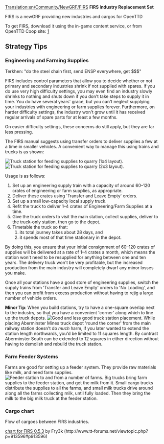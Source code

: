 [[Translation:en/Community/NewGRF/FIRS]]
'''FIRS Industry Replacement Set'''

FIRS is a newGRF providing new industries and cargos for OpenTTD

To get FIRS, download it using the in-game content service, or from OpenTTD Coop site: [http://bundles.openttdcoop.org/firs/]


== Strategy Tips ==

=== Engineering and Farming Supplies ===

Terkhen: "do the steel chain first, send ENSP everywhere, get $$$"

FIRS includes control parameters that allow you to decide whether or not primary and secondary industries shrink if not supplied with spares. If you do use very high difficulty settings, you may even find an industry slowly shrinks to nothing and shuts down if you don't take steps to supply it in time. You do have several years' grace, but you can't neglect supplying your industries with engineering or farm supplies forever. Furthermore, on harder difficulty settings, the industry won't grow until it has received regular arrivals of spare parts for at least a few months.

On easier difficulty settings, these concerns do still apply, but they are far less pressing.

The FIRS manual suggests using transfer orders to deliver supplies a few at a time in smaller vehicles. A convenient way to manage this using trains and trucks is as shown:

[[File:fr/Community/NewGRF/ENSP feeder1.png|Truck station for feeding supplies to quarry (1x4 layout).]] [[File:fr/Community/NewGRF/ENSP feeder2.png|Truck station for feeding supplies to quarry (2x3 layout).]]

Usage is as follows:

# Set up an engineering supply train with a capacity of around 60&ndash;120 crates of engineering or farm supplies, as appropriate.
# Deliver these crates using 'Transfer and Leave Empty' orders.
# Set up a small low-capacity local supply truck.
# Refit the truck to deliver 1&ndash;4 crates of Engineering/Farm Supplies at a time.
# Give the truck orders to visit the main station, collect supplies, deliver to the truck-only station, then go to the depot.
# Timetable the truck so that:
## its total journey takes about 28 days, and
## it spends most of that time stationary in the depot.

By doing this, you ensure that your initial consignment of 60&ndash;120 crates of supplies will be delivered at a rate of 1&ndash;4 crates a month, which means the station won't need to be resupplied for anything between one and ten years. The delivery truck won't be very profitable, but the increased production from the main industry will completely dwarf any minor losses you make.

Once all your stations have a good store of engineering supplies, switch the supply trains from 'Transfer and Leave Empty' orders to 'No Loading', and then you can profit from excess production without having to rejig a large number of vehicle orders.

'''Minor Tip''': When you build stations, try to have a one-square overlap next to the industry, so that you have a convenient 'corner' along which to line up the truck depots. [[File:fr/Community/NewGRF/Good and bad placement.png|center|Good and less good truck station placement.]] While placing Aberminster Mines truck depot 'round the corner' from the main railway station doesn't do ''much'' harm, if you later wanted to extend the station length northwards, you'd be limited to 11 squares length. By contrast Aberminster South can be extended to 12 squares in either direction without having to demolish and rebuild the truck station.

=== Farm Feeder Systems ===

Farms are good for setting up a feeder system. They provide raw materials like milk, and need farm supplies.
[[File:en/Community/NewGRF/Farm feeder.png|center|Feeder station to and from a number of farms.]]
Big trucks bring farm supplies to the feeder station, and get the milk from it.
Small cargo trucks distribute the supplies to all the farms, and small milk trucks drive around along all the farms collecting milk, until fully loaded. Then they bring the milk to the big milk truck at the feeder station.

=== Cargo chart ===
Flow of cargoes between FIRS industries.

[http://www.tt-forums.net/download/file.php?id=137178|Cargo chart for FIRS 0.5.3] by Fry3k (http://www.tt-forums.net/viewtopic.php?p=913596#p913596)